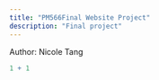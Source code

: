 ```yaml
---
title: "PM566Final Website Project"
description: "Final project"
---
```


Author: Nicole Tang

```r
1 + 1
```
